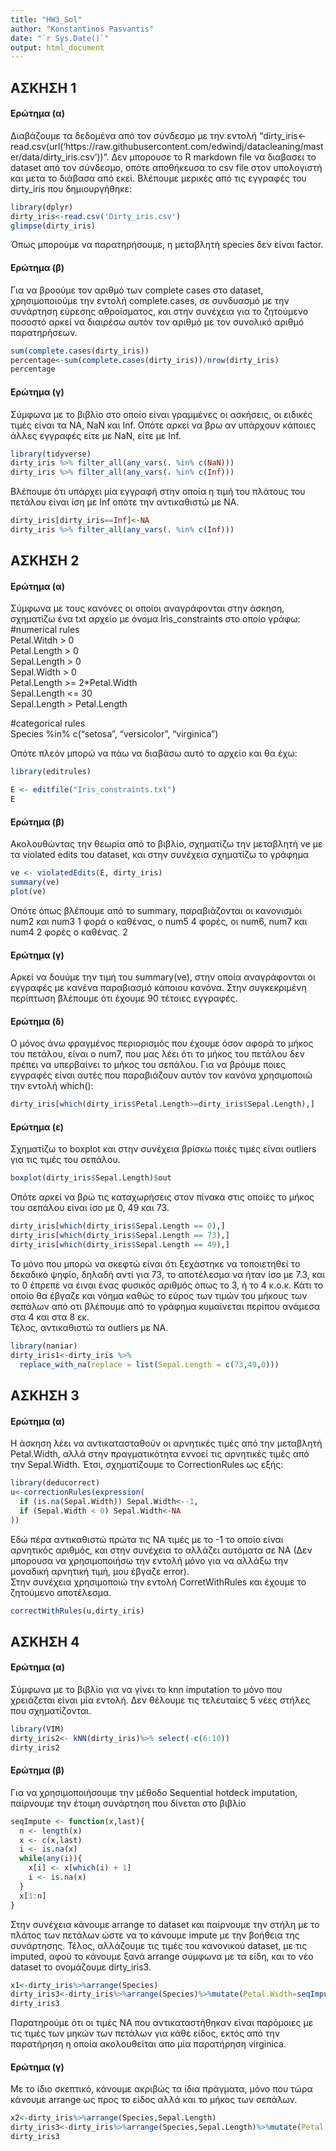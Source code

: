 ---
title: "HW3_Sol"
author: "Konstantinos Pasvantis"
date: "`r Sys.Date()`"
output: html_document
---

## ΑΣΚΗΣΗ 1 
#### Ερώτημα (α)
Διαβάζουμε τα δεδομένα από τον σύνδεσμο με την εντολή "dirty_iris<-read.csv(url('https://raw.githubusercontent.com/edwindj/datacleaning/master/data/dirty_iris.csv'))".
Δεν μπορουσε το R markdown file να διαβασει το dataset από τον σύνδεσμο, οπότε αποθήκευσα το csv file στον υπολογιστή και μετα το διάβασα από εκεί.
Βλέπουμε μερικές από τις εγγραφές του dirty_iris που δημιουργήθηκε:

```{r, echo=TRUE,warning=FALSE}
library(dplyr)
dirty_iris<-read.csv('Dirty_iris.csv')
glimpse(dirty_iris)
```

Όπως μπορούμε να παρατηρήσουμε, η μεταβλητή species δεν είναι factor.

#### Ερώτημα (β)
Για να βροούμε τον αριθμό των complete cases στο dataset, χρησιμοποιούμε την εντολή complete.cases, σε συνδυασμό με την συνάρτηση εύρεσης αθροίσματος, και στην συνέχεια για το ζητούμενο ποσοστό αρκεί να διαιρέσω αυτόν τον αριθμό με τον συνολικό αριθμό παρατηρήσεων.

```{r,echo=TRUE}
sum(complete.cases(dirty_iris))
percentage<-sum(complete.cases(dirty_iris))/nrow(dirty_iris)
percentage  
```

#### Ερώτημα (γ)
Σύμφωνα με το βιβλίο στο οποίο είναι γραμμένες οι ασκήσεις, οι ειδικές τιμές είναι τα NA, NaN και Inf.
Οπότε αρκεί να βρω αν υπάρχουν κάποιες άλλες εγγραφές είτε με NaN, είτε με Inf.
```{r,echo=TRUE,warning=FALSE,message=FALSE}
library(tidyverse)
dirty_iris %>% filter_all(any_vars(. %in% c(NaN)))
dirty_iris %>% filter_all(any_vars(. %in% c(Inf)))
```
Βλέπουμε ότι υπάρχει μία εγγραφή στην οποία η τιμή του πλάτους του πετάλου είναι ίση με Inf οπότε την αντικαθιστώ με NA.
```{r,echo=TRUE}
dirty_iris[dirty_iris==Inf]<-NA
dirty_iris %>% filter_all(any_vars(. %in% c(Inf)))
```


## AΣΚΗΣΗ 2
#### Ερώτημα (α)
Σύμφωνα με τους κανόνες οι οποίοι αναγράφονται στην άσκηση, σχηματίζω ένα txt αρχείο με όνομα Iris_constraints στο οποίο γράφω:
\#numerical rules\
Petal.Witdh > 0 \
Petal.Length > 0\
Sepal.Length > 0\
Sepal.Width > 0 \
Petal.Length >= 2*Petal.Width\
Sepal.Length <= 30\
Sepal.Length > Petal.Length\


\#categorical rules \
Species %in% c("setosa", "versicolor", "virginica")

Οπότε πλεόν μπορώ να πάω να διαβάσω αυτό το αρχείο και θα έχω:
```{r,message=FALSE,warning=FALSE}
library(editrules)
```
```{r,echo=TRUE}
E <- editfile("Iris_constraints.txt")
E
```

#### Ερώτημα (β)
Ακολουθώντας την θεωρία από το βιβλίο, σχηματίζω την μεταβλητή ve με τα violated edits του dataset, και στην συνέχεια σχηματίζω το γράφημα
```{r,echo=TRUE}
ve <- violatedEdits(E, dirty_iris)
summary(ve)
plot(ve)
```
Οπότε όπως βλέπουμε από το summary, παραβιάζονται οι κανονισμόι num2 και num3 1 φορά ο καθένας, ο num5 4 φορές, οι num6, num7 και num4 2 φορές ο καθένας.
2

#### Ερώτημα (γ) 
Αρκεί να δουύμε την τιμή του summary(ve), στην οποία αναγράφονται οι εγγραφές με κανένα παραβιασμό κάποιου κανόνα. Στην συγκεκριμένη περίπτωση βλέπουμε ότι έχουμε 90 τέτοιες εγγραφές.  

#### Ερώτημα (δ)
Ο μόνος άνω φραγμένος περιορισμός που έχουμε όσον αφορά το μήκος του πετάλου, είναι ο num7, που μας λέει ότι το μήκος του πετάλου δεν πρέπει να υπερβαίνει το μήκος του σεπάλου. Για να βρόυμε ποιες εγγραφές είναι αυτές που παραβιάζουν αυτόν τον κανόνα χρησιμοποιώ την εντολή which():
```{r,echo=TRUE}
dirty_iris[which(dirty_iris$Petal.Length>=dirty_iris$Sepal.Length),]
```


#### Ερώτημα (ε)
Σχηματίζω το boxplot και στην συνέχεια βρίσκω ποιές τιμές είναι outliers για τις τιμές του σεπάλου.
```{r,echo=TRUE}
boxplot(dirty_iris$Sepal.Length)$out
```
Οπότε αρκεί να βρώ τις καταχωρήσεις στον πίνακα στις οποίες το μήκος του σεπάλου είναι ίσο με 0, 49 και 73.
```{r,echo=TRUE}
dirty_iris[which(dirty_iris$Sepal.Length == 0),]
dirty_iris[which(dirty_iris$Sepal.Length == 73),]
dirty_iris[which(dirty_iris$Sepal.Length == 49),]
```
Το μόνο που μπορώ να σκεφτώ είναι ότι ξεχάστηκε να τοποιετηθεί το δεκαδικό ψηφίο, δηλαδή αντί για 73, το αποτέλεσμα να ήταν ίσο με 7.3, και το 0 έπρεπε να έιναι ένας φυσικός αριθμός όπως το 3, ή το 4 κ.ο.κ. Κάτι το οποίο θα έβγαζε και νόημα καθώς το εύρος των τιμών του μήκους των σεπάλων από οτι βλέπουμε από το γράφημα κυμαίνεται περίπου ανάμεσα στα 4 και στα 8 εκ.\
Τέλος, αντικαθιστώ τα outliers με ΝΑ.
```{r,echo=TRUE}
library(naniar)
dirty_iris1<-dirty_iris %>%
  replace_with_na(replace = list(Sepal.Length = c(73,49,0)))
```                              
## ΑΣΚΗΣΗ 3
#### Ερώτημα (α)
Η άσκηση λέει να αντικατασταθούν οι αρνητικές τιμές από την μεταβλητή Petal.Width, αλλά στην πραγματικότητα εννοεί τις αρνητικές τιμές από την Sepal.Width. Έτσι, σχηματίζουμε το CorrectionRules ως εξής:
```{r, echo=TRUE,warning=FALSE,message=FALSE}
library(deducorrect)
u<-correctionRules(expression(
  if (is.na(Sepal.Width)) Sepal.Width<--1,
  if (Sepal.Width < 0) Sepal.Width<-NA
))
```
Εδώ πέρα αντικαθιστώ πρώτα τις NA τιμές με το -1 το οποίο είναι αρνητικός αριθμός, και στην συνέχεια το αλλάζει αυτόματα σε ΝΑ (Δεν μπορουσα να χρησιμοποιήσω την εντολή μόνο για να αλλάξω την μοναδική αρνητική τιμή, μου έβγαζε error).\
Στην συνέχεια χρησιμοποιώ την εντολή CorretWithRules και έχουμε το ζητούμενο αποτέλεσμα.
```{r, echo=TRUE}
correctWithRules(u,dirty_iris)
```

## ΑΣΚΗΣΗ 4 
#### Ερώτημα (α)
Σύμφωνα με το βιβλίο για να γίνει το knn imputation το μόνο που χρειάζεται είναι μία εντολή. Δεν θέλουμε τις τελευταίες 5 νέες στήλες που σχηματίζονται.
```{r,echo=TRUE,message=FALSE,warning=FALSE}
library(VIM)
dirty_iris2<- kNN(dirty_iris)%>% select(-c(6:10))
dirty_iris2
```

#### Ερώτημα (β)
Για να χρησιμοποιήσουμε την μέθοδο Sequential hotdeck imputation, παίρνουμε την έτοιμη συνάρτηση που δίνεται στο βιβλίο
```{r,echo=TRUE}
seqImpute <- function(x,last){
  n <- length(x)
  x <- c(x,last)
  i <- is.na(x)
  while(any(i)){
    x[i] <- x[which(i) + 1]
    i <- is.na(x)
  }
  x[1:n]
}
```
Στην συνέχεια κάνουμε arrange το dataset και παίρνουμε την στήλη με το πλάτος των πετάλων ώστε να το κάνουμε impute με την βοήθεια της συνάρτησης. Τέλος, αλλάζουμε τις τιμές του κανονικού dataset, με τις imputed, αφού το κάνουμε ξανά arrange σύμφωνα με τα είδη, και το νέο dataset το ονομάζουμε dirty_iris3.
```{r,echo=TRUE}
x1<-dirty_iris%>%arrange(Species)
dirty_iris3<-dirty_iris%>%arrange(Species)%>%mutate(Petal.Width=seqImpute(x1$Petal.Width,2))
dirty_iris3
```
Παρατηρούμε ότι οι τιμές NA που αντικαταστήθηκαν είναι παρόμοιες με τις τιμές των μηκών των πετάλων για κάθε είδος, εκτός από την παρατήρηση η οποία ακολουθείται απο μία παρατήρηση virginica.

#### Ερώτημα (γ)
Με το ίδιο σκεπτικό, κάνουμε ακριβώς τα ίδια πράγματα, μόνο που τώρα κάνουμε arrange ως προς το είδος αλλά και το μήκος των σεπάλων.
```{r,echo=TRUE}
x2<-dirty_iris%>%arrange(Species,Sepal.Length)
dirty_iris3<-dirty_iris%>%arrange(Species,Sepal.Length)%>%mutate(Petal.Width=seqImpute(x2$Petal.Width,2))
dirty_iris3
```





